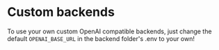 # Custom backends

To use your own custom OpenAI compatible backends, just change the default ```OPENAI_BASE_URL``` in the backend folder's .env
to your own!